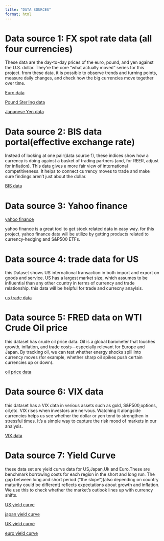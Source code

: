 ```yaml
---
title: "DATA SOURCES"
format: html
---
```



# Data source 1: FX spot rate data (all four currencies)

These data are the day-to-day prices of the euro, pound, and yen against the U.S. dollar. They’re the core “what actually moved” series for this project. from these data, it is possible to observe trends and turning points, measure daily changes, and check how the big currencies move together over time.

[Euro data](https://fred.stlouisfed.org/series/DEXUSEU)

[Pound Sterling data](https://fred.stlouisfed.org/series/DEXUSUK)

[Japanese Yen data](https://fred.stlouisfed.org/series/DEXJPUS)


# Data source 2: BIS data portal(effective exchange rate)

Instead of looking at one pair(data source 1), these indices show how a currency is doing against a basket of trading partners (and, for REER, adjust for inflation). This data gives a more fair view of international competitiveness. It helps to connect currency moves to trade and make sure findings aren’t just about the dollar.

[BIS data](https://data.bis.org/topics/EER/data)


# Data source 3: Yahoo finance

[yahoo finance](https://finance.yahoo.com/)

yahoo finance is a great tool to get stock related data in easy way. for this project, yahoo finance data will be utilize by getting products related to currency-hedging and S&P500 ETFs. 

# Data source 4:  trade data for US

this Dataset shows US international transaction in both import and export on goods and service. US has a largest market size, which assumes to be influential than any other country in terms of currency and trade relationship. this data will be helpful for trade and currecny anaylsis. 

[us trade data](https://apps.bea.gov/itable/?reqid=62&step=1&_gl=1*cj0nip*_ga*NDE0NjMxMDI1LjE3MzgwOTQyNDE.*_ga_J4698JNNFT*MTczODE4MjUyNC4zLjEuMTczODE4MjUyOS41NS4wLjA.#eyJhcHBpZCI6NjIsInN0ZXBzIjpbMSwyLDYsNl0sImRhdGEiOltbIlByb2R1Y3QiLCIxIl0sWyJUYWJsZUxpc3QiLCIxIl0sWyJGaWx0ZXJfIzEiLFsiMSIsIjIiLCIzIiwiNCIsIjUiLCI2IiwiNyIsIjgiLCI5IiwiMTAiLCIxMSIsIjEyIiwiMTMiLCIxNCIsIjE1IiwiMTYiLCIxNyIsIjE4IiwiMTkiLCIyMCJdXSxbIkZpbHRlcl8jMiIsWyIyIl1dLFsiRmlsdGVyXyMzIixbIjMiLCIxMSIsIjIyIiwiMjciXV0sWyJGaWx0ZXJfIzQiLFsiMCJdXSxbIkZpbHRlcl8jNSIsWyIwIl1dXX0=)

# Data source 5:  FRED data on WTI Crude Oil price
this dataset has crude oil price data. Oil is a global barometer that touches growth, inflation, and trade costs—especially relevant for Europe and Japan. By tracking oil, we can test whether energy shocks spill into currency moves (for example, whether sharp oil spikes push certain currencies up or down).

[oil price data](https://fred.stlouisfed.org/series/DCOILWTICO)

# Data source 6: VIX data

this dataset has a VIX data in verious assets such as gold, S&P500,options, oil,etc. 
VIX rises when investors are nervous. Watching it alongside currencies helps us see whether the dollar or yen tend to strengthen in stressful times. It’s a simple way to capture the risk mood of markets in our analysis.

[VIX data](https://www.cboe.com/tradable_products/vix/vix_historical_data/)


# Data source 7: Yield Curve

these data set are yield curve data for US,Japan,Uk and Euro.These are benchmark borrowing costs for each region in the short and long run. The gap between long and short period (“the slope”)(also depending on country maturity could be different) reflects expectations about growth and inflation. We use this to check whether the market’s outlook lines up with currency shifts.

[US yield curve](https://fred.stlouisfed.org/series/DGS10)

[japan yield curve](https://www.mof.go.jp/english/policy/jgbs/reference/interest_rate)

[UK yield curve](https://www.bankofengland.co.uk/statistics/yield-curves)

[euro yield curve](https://data.ecb.europa.eu/data/datasets/YC?dataset%5B0%5D=Financial%20market%20data%20-%20yield%20curve%20%28YC%29&filterSequence=dataset&advFilterDataset%5B0%5D=Financial%20market%20data%20-%20yield%20curve%20%28YC%29)